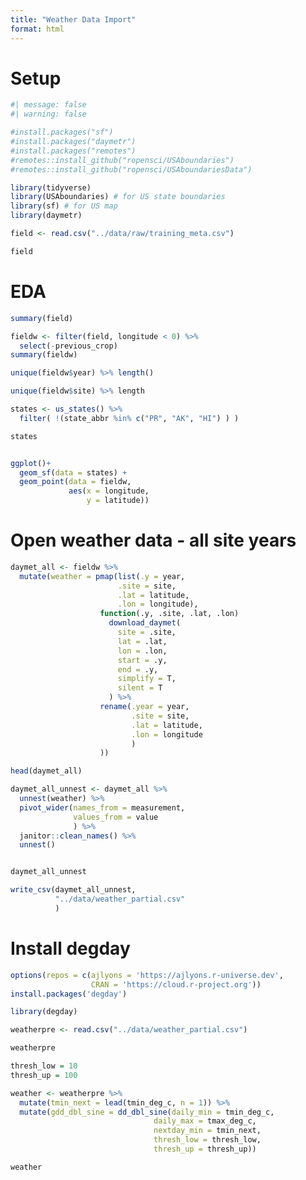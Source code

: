 ```yaml
---
title: "Weather Data Import"
format: html
---
```


# Setup  
```r
#| message: false
#| warning: false

#install.packages("sf")
#install.packages("daymetr")
#install.packages("remotes")
#remotes::install_github("ropensci/USAboundaries")
#remotes::install_github("ropensci/USAboundariesData")

library(tidyverse)
library(USAboundaries) # for US state boundaries
library(sf) # for US map
library(daymetr)
```

```r
field <- read.csv("../data/raw/training_meta.csv")

field
```

# EDA  
```r
summary(field)
```

```r
fieldw <- filter(field, longitude < 0) %>%
  select(-previous_crop)
summary(fieldw)
```


```r
unique(fieldw$year) %>% length()
```
```r
unique(fieldw$site) %>% length
```

```r
states <- us_states() %>% 
  filter( !(state_abbr %in% c("PR", "AK", "HI") ) )

states


ggplot()+
  geom_sf(data = states) +
  geom_point(data = fieldw,
             aes(x = longitude,
                 y = latitude))

```

# Open weather data - all site years


```r
daymet_all <- fieldw %>%
  mutate(weather = pmap(list(.y = year,
                        .site = site,
                        .lat = latitude,
                        .lon = longitude),
                    function(.y, .site, .lat, .lon)
                      download_daymet(
                        site = .site,
                        lat = .lat,
                        lon = .lon,
                        start = .y,
                        end = .y,
                        simplify = T,
                        silent = T
                      ) %>%
                    rename(.year = year,
                           .site = site, 
                           .lat = latitude,
                           .lon = longitude
                           )
                    ))

head(daymet_all)
```


```r
daymet_all_unnest <- daymet_all %>%
  unnest(weather) %>%
  pivot_wider(names_from = measurement,
              values_from = value
              ) %>%
  janitor::clean_names() %>%
  unnest()


daymet_all_unnest

```


 
```r
write_csv(daymet_all_unnest,
          "../data/weather_partial.csv"
          )
```


# Install degday   
```r
options(repos = c(ajlyons = 'https://ajlyons.r-universe.dev',
                  CRAN = 'https://cloud.r-project.org'))
install.packages('degday')

library(degday)
```
```r
weatherpre <- read.csv("../data/weather_partial.csv")

weatherpre
```

```r
thresh_low = 10
thresh_up = 100

weather <- weatherpre %>%
  mutate(tmin_next = lead(tmin_deg_c, n = 1)) %>%
  mutate(gdd_dbl_sine = dd_dbl_sine(daily_min = tmin_deg_c, 
                                daily_max = tmax_deg_c, 
                                nextday_min = tmin_next,
                                thresh_low = thresh_low, 
                                thresh_up = thresh_up))

weather
```

  





